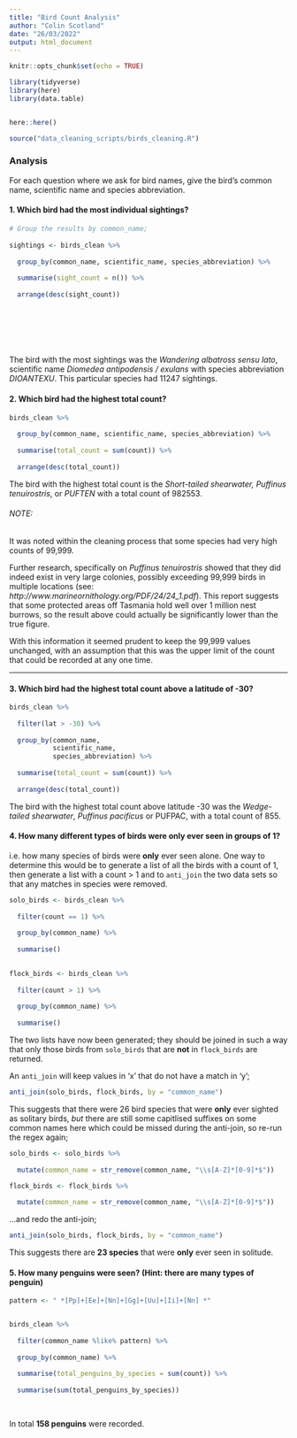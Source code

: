 ```yaml
---
title: "Bird Count Analysis"
author: "Colin Scotland"
date: "26/03/2022"
output: html_document
---
```


```r
knitr::opts_chunk$set(echo = TRUE)
```

```r
library(tidyverse)
library(here)
library(data.table)


here::here()
```

```r
source("data_cleaning_scripts/birds_cleaning.R")
```

### Analysis

For each question where we ask for bird names, give the bird’s common name, scientific name and species abbreviation.

#### 1. Which bird had the most individual sightings? 

```r
# Group the results by common_name;
  
sightings <- birds_clean %>% 
  
  group_by(common_name, scientific_name, species_abbreviation) %>% 
  
  summarise(sight_count = n()) %>% 
  
  arrange(desc(sight_count))
  

  

  
  
```

The bird with the most sightings was the *Wandering albatross sensu lato*, scientific 
name *Diomedea antipodensis / exulans* with species abbreviation *DIOANTEXU*.  This
particular species had 11247 sightings.

#### 2. Which bird had the highest total count?

```r
birds_clean %>% 
  
  group_by(common_name, scientific_name, species_abbreviation) %>% 
  
  summarise(total_count = sum(count)) %>% 
  
  arrange(desc(total_count))


```

The bird with the highest total count is the *Short-tailed shearwater, Puffinus tenuirostris*,
or *PUFTEN* with a total count of 982553.

###### NOTE:
It was noted within the cleaning process that some species had very high counts of 99,999.

Further research, specifically on *Puffinus tenuirostris* showed that they did indeed exist 
in very large colonies, possibly exceeding 99,999 birds in multiple locations 
(see: *http://www.marineornithology.org/PDF/24/24_1.pdf*).  This report suggests 
that some protected areas off Tasmania hold well over 1 million nest burrows, so the result
above could actually be significantly lower than the true figure.

With this information it seemed prudent to keep the 99,999 values unchanged, with an 
assumption that this was the upper limit of the count that could be recorded at any one time.

--------------------------------------------------------------------------------


#### 3. Which bird had the highest total count above a latitude of -30?

```r
birds_clean %>% 
  
  filter(lat > -30) %>% 
  
  group_by(common_name, 
           scientific_name, 
           species_abbreviation) %>% 
  
  summarise(total_count = sum(count)) %>% 
  
  arrange(desc(total_count))
```

The bird with the highest total count above latitude -30 was the *Wedge-tailed shearwater*, 
*Puffinus pacificus* or PUFPAC, with a total count of 855.


#### 4. How many different types of birds were only ever seen in groups of 1?

i.e. how many species of birds were **only** ever seen alone.  One way to determine this would be
to generate a list of all the birds with a count of 1, then generate a list with a count > 1
and to `anti_join` the two data sets so that any matches in species were removed.  

```r
solo_birds <- birds_clean %>% 
  
  filter(count == 1) %>% 
  
  group_by(common_name) %>% 
  
  summarise()
  
```

```r
flock_birds <- birds_clean %>% 
  
  filter(count > 1) %>% 
  
  group_by(common_name) %>% 
  
  summarise()
```

The two lists have now been generated; they should be joined in such a way that 
only those birds from `solo_birds` that are **not** in `flock_birds` are returned.

An `anti_join` will keep values in 'x' that do not have a match in 'y';

```r
anti_join(solo_birds, flock_birds, by = "common_name")
```


This suggests that there were 26 bird species that were **only** ever sighted as 
solitary birds, *but* there  are still some capitlised suffixes on some common names 
here which could be missed during the anti-join, so re-run the regex again; 

```r
solo_birds <- solo_birds %>% 
  
  mutate(common_name = str_remove(common_name, "\\s[A-Z]*[0-9]*$"))

flock_birds <- flock_birds %>% 
  
  mutate(common_name = str_remove(common_name, "\\s[A-Z]*[0-9]*$"))
```

...and redo the anti-join;

```r
anti_join(solo_birds, flock_birds, by = "common_name")
```

This suggests there are **23 species** that were **only** ever seen in solitude.


#### 5. How many penguins were seen? (Hint: there are many types of penguin)


```r
pattern <- " *[Pp]+[Ee]+[Nn]+[Gg]+[Uu]+[Ii]+[Nn] *"


birds_clean %>% 
  
  filter(common_name %like% pattern) %>% 
  
  group_by(common_name) %>% 
  
  summarise(total_penguins_by_species = sum(count)) %>% 
  
  summarise(sum(total_penguins_by_species))
  
  

```


In total **158 penguins** were recorded.
